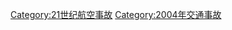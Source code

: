 {{Year by category
|m=2
|c=0
|d=0
|y=4
|cat=航空事故
|sortkey=Aviation accidents
|parent=21世纪航空事故
|subcat=2004年交通事故
}}

[[Category:21世纪航空事故|Category:21世纪航空事故]]
[[Category:2004年交通事故|Category:2004年交通事故]]